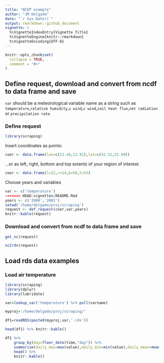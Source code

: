 ```yaml
---
title: "NCEP example"
author: "JM Delgado"
date: "`r Sys.Date()`"
output: rmarkdown::github_document
vignette: >
  %\VignetteIndexEntry{Vignette Title}
  %\VignetteEngine{knitr::rmarkdown}
  %\VignetteEncoding{UTF-8}
---
```


```r
knitr::opts_chunk$set(
  collapse = TRUE,
  comment = "#>"
)
```


## Define request, download and convert from ncdf to data frame and save
`var` should be a meteorological variable name as a string such as `temperature`,`relative humidity`,`u wind`,`v wind`,`soil heat flux`,`net radiation` or `precipitation rate`.

### Define request
```r
library(scraping)
```

Insert coordinates as points:
```r
coor <- data.frame(lon=c(13.40,13.91),lat=c(52.52,52.90))
```
...or as left, right, bottom and top extents of your region of interest:
```r
coor <- data.frame(l=12,r=14,b=50,t=53)
```

Choose years and variables
```r
var <- c('temperature')
<<<<<<< HEAD:vignettes/README.Rmd
years <- c('2000','2001')
setwd('/home/delgado/proj/scraping')
request <- def_request(coor,var,years)
knitr::kable(request)


```

### Download and convert from ncdf to data frame and save
```r

get_nc(request)

nc2rds(request)

```


## Load rds data examples

### Load air temperature

```r
library(scraping)
library(dplyr)
library(lubridate)

var=lookup_var('temperature') %>% pull(varname)

myproj='/home/delgado/proj/scraping/'

df1=readRDS(paste0(myproj,var,'.rds'))

head(df1) %>% knitr::kable()

df1 %>%
    group_by(day=floor_date(time,"day")) %>%
    summarise(daily_max=max(value),daily_min=min(value),daily_mean=mean(value),var=first(var)) %>%  
    head() %>%
    knitr::kable()
```
